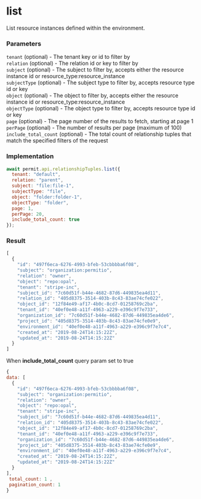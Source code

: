 # list

List resource instances defined within the environment.

### Parameters

`tenant` (optional) - The tenant key or id to filter by<br/>
`relation` (optional) - The relation id or key to filter by<br/>
`subject` (optional) - The subject to filter by, accepts either the resource instance id or resource_type:resource_instance<br/>
`subjectType` (optional) - The subject type to filter by, accepts resource type id or key<br/>
`object` (optional) - The object to filter by, accepts either the resource instance id or resource_type:resource_instance<br/>
`objectType` (optional) - The object type to filter by, accepts resource type id or key<br/>
`page` (optional) - The page number of the results to fetch, starting at page 1<br/>
`perPage` (optional) - The number of results per page (maximum of 100)<br/>
`include_total_count` (optional) - The total count of relationship tuples that match the specified filters of the request


### Implementation

```js
await permit.api.relationshipTuples.list({
  tenant: "default",
  relation: "parent",
  subject: "file:file-1",
  subjectType: "file",
  object: "folder:folder-1",
  objectType: "folder",
  page: 1,
  perPage: 20,
  include_total_count: true
});
```

### Result 

```js
[
  {
    "id": "497f6eca-6276-4993-bfeb-53cbbbba6f08",
    "subject": "organization:permitio",
    "relation": "owner",
    "object": "repo:opal",
    "tenant": "stripe-inc",
    "subject_id": "7c60d51f-b44e-4682-87d6-449835ea4d11",
    "relation_id": "405d8375-3514-403b-8c43-83ae74cfe022",
    "object_id": "12f84e49-af17-4b0c-8cd7-01258769c2ba",
    "tenant_id": "40ef0e48-a11f-4963-a229-e396c9f7e733",
    "organization_id": "7c60d51f-b44e-4682-87d6-449835ea4de6",
    "project_id": "405d8375-3514-403b-8c43-83ae74cfe0e9",
    "environment_id": "40ef0e48-a11f-4963-a229-e396c9f7e7c4",
    "created_at": "2019-08-24T14:15:22Z",
    "updated_at": "2019-08-24T14:15:22Z"
  }
]

```


 When **include_total_count** query param set to true

```js
{
data: [
  {
    "id": "497f6eca-6276-4993-bfeb-53cbbbba6f08",
    "subject": "organization:permitio",
    "relation": "owner",
    "object": "repo:opal",
    "tenant": "stripe-inc",
    "subject_id": "7c60d51f-b44e-4682-87d6-449835ea4d11",
    "relation_id": "405d8375-3514-403b-8c43-83ae74cfe022",
    "object_id": "12f84e49-af17-4b0c-8cd7-01258769c2ba",
    "tenant_id": "40ef0e48-a11f-4963-a229-e396c9f7e733",
    "organization_id": "7c60d51f-b44e-4682-87d6-449835ea4de6",
    "project_id": "405d8375-3514-403b-8c43-83ae74cfe0e9",
    "environment_id": "40ef0e48-a11f-4963-a229-e396c9f7e7c4",
    "created_at": "2019-08-24T14:15:22Z",
    "updated_at": "2019-08-24T14:15:22Z"
  }
],
 total_count: 1 ,
 pagination_count: 1
}

```

